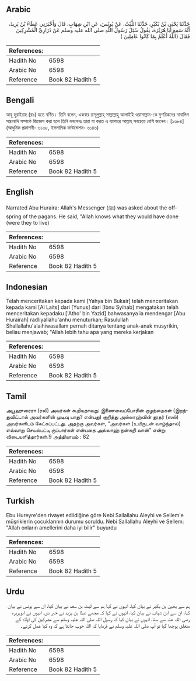## Arabic


<div dir="rtl" lang="ar" style={{fontSize:'larger',backgroundColor:'#f8f9fa',padding:20}}>
حَدَّثَنَا يَحْيَى بْنُ بُكَيْرٍ، حَدَّثَنَا اللَّيْثُ، عَنْ يُونُسَ، عَنِ ابْنِ شِهَابٍ، قَالَ وَأَخْبَرَنِي عَطَاءُ بْنُ يَزِيدَ، أَنَّهُ سَمِعَ أَبَا هُرَيْرَةَ، يَقُولُ سُئِلَ رَسُولُ اللَّهِ صلى الله عليه وسلم عَنْ ذَرَارِيِّ الْمُشْرِكِينَ فَقَالَ ‏(‏اللَّهُ أَعْلَمُ بِمَا كَانُوا عَامِلِينَ ‏)‏
</div>
<div style={{backgroundColor:'#f8f9fa',padding:20, marginBottom: 10}}><table> <thead> <tr> <th>References:</th> <th></th> </tr> </thead> <tbody><tr><td>Hadith No</td><td>6598</td></tr><tr><td>Arabic No</td><td>6598</td></tr><tr><td>Reference</td><td>Book 82 Hadith 5</td></tr></tbody></table></div>

## Bengali


<div dir="ltr" lang="bn" style={{fontSize:'larger',backgroundColor:'#f8f9fa',padding:20}}>
আবূ হুরাইরাহ (রাঃ) হতে বর্ণিত। তিনি বলেন, একবার রাসূলুল্লাহ্ সাল্লাল্লাহু আলাইহি ওয়াসাল্লাম-কে মুশরিকদের নাবালিগ সন্তানাদি সম্পর্কে জিজ্ঞেস করা হলে তিনি বললেনঃ তারা যা করত এ ব্যাপারে আল্লাহ্ সবচেয়ে বেশি জানেন। [১৩৮৪] (আধুনিক প্রকাশনী- ৬১৩৮, ইসলামিক ফাউন্ডেশন- ৬১৪৬)
</div>
<div style={{backgroundColor:'#f8f9fa',padding:20, marginBottom: 10}}><table> <thead> <tr> <th>References:</th> <th></th> </tr> </thead> <tbody><tr><td>Hadith No</td><td>6598</td></tr><tr><td>Arabic No</td><td>6598</td></tr><tr><td>Reference</td><td>Book 82 Hadith 5</td></tr></tbody></table></div>

## English


<div dir="ltr" lang="en" style={{fontSize:'larger',backgroundColor:'#f8f9fa',padding:20}}>
Narrated Abu Huraira: Allah's Messenger (ﷺ) was asked about the offspring of the pagans. He said, "Allah knows what they would have done (were they to live)
</div>
<div style={{backgroundColor:'#f8f9fa',padding:20, marginBottom: 10}}><table> <thead> <tr> <th>References:</th> <th></th> </tr> </thead> <tbody><tr><td>Hadith No</td><td>6598</td></tr><tr><td>Arabic No</td><td>6598</td></tr><tr><td>Reference</td><td>Book 82 Hadith 5</td></tr></tbody></table></div>

## Indonesian


<div dir="ltr" lang="id" style={{fontSize:'larger',backgroundColor:'#f8f9fa',padding:20}}>
Telah menceritakan kepada kami [Yahya bin Bukair] telah menceritakan kepada kami [Al Laits] dari [Yunus] dari [Ibnu Syihab] mengatakan telah menceritakan kepadaku ['Atho' bin Yazid] bahwasanya ia mendengar [Abu Hurairah] radliyallahu'anhu menuturkan; Rasulullah Shallallahu'alaihiwasallam pernah ditanya tentang anak-anak musyrikin, beliau menjawab; "Allah lebih tahu apa yang mereka kerjakan
</div>
<div style={{backgroundColor:'#f8f9fa',padding:20, marginBottom: 10}}><table> <thead> <tr> <th>References:</th> <th></th> </tr> </thead> <tbody><tr><td>Hadith No</td><td>6598</td></tr><tr><td>Arabic No</td><td>6598</td></tr><tr><td>Reference</td><td>Book 82 Hadith 5</td></tr></tbody></table></div>

## Tamil


<div dir="ltr" lang="ta" style={{fontSize:'larger',backgroundColor:'#f8f9fa',padding:20}}>
அபூஹுரைரா (ரலி) அவர்கள் கூறியதாவது: இணைவைப்போரின் குழந்தைகள் (இறந்துவிட்டால் அவர்களின் முடிவு யாது? என்பது) குறித்து அல்லாஹ்வின் தூதர் (ஸல்) அவர்களிடம் கேட்கப்பட்டது. அதற்கு அவர்கள், “அவர்கள் (உயிருடன் வாழ்ந்தால்) எவ்வாறு செயல்பட்டி ருப்பார்கள் என்பதை அல்லாஹ் நன்கறி வான்” என்று விடையளித்தார்கள்.9 அத்தியாயம் : 82
</div>
<div style={{backgroundColor:'#f8f9fa',padding:20, marginBottom: 10}}><table> <thead> <tr> <th>References:</th> <th></th> </tr> </thead> <tbody><tr><td>Hadith No</td><td>6598</td></tr><tr><td>Arabic No</td><td>6598</td></tr><tr><td>Reference</td><td>Book 82 Hadith 5</td></tr></tbody></table></div>

## Turkish


<div dir="ltr" lang="tr" style={{fontSize:'larger',backgroundColor:'#f8f9fa',padding:20}}>
Ebu Hureyre'den rivayet edildiğine göre Nebi Sallallahu Aleyhi ve Sellem'e müşriklerin çocuklarının durumu soruldu. Nebi Sallallahu Aleyhi ve Sellem: "Allah onların amellerini daha iyi bilir" buyurdu
</div>
<div style={{backgroundColor:'#f8f9fa',padding:20, marginBottom: 10}}><table> <thead> <tr> <th>References:</th> <th></th> </tr> </thead> <tbody><tr><td>Hadith No</td><td>6598</td></tr><tr><td>Arabic No</td><td>6598</td></tr><tr><td>Reference</td><td>Book 82 Hadith 5</td></tr></tbody></table></div>

## Urdu


<div dir="rtl" lang="ur" style={{fontSize:'larger',backgroundColor:'#f8f9fa',padding:20}}>
ہم سے یحییٰ بن بکیر نے بیان کیا، انہوں نے کہا ہم سے لیث بن سعد نے بیان کیا، ان سے یونس نے بیان کیا، ان سے ابن شہاب نے بیان کیا، انہوں نے کہا کہ مجھے عطا بن یزید نے خبر دی، انہوں نے ابوہریرہ رضی اللہ عنہ سے سنا، انہوں نے بیان کیا کہ رسول اللہ صلی اللہ علیہ وسلم سے مشرکین کی اولاد کے متعلق پوچھا گیا تو آپ صلی اللہ علیہ وسلم نے فرمایا کہ اللہ خوب جانتا ہے کہ وہ کیا عمل کرتے۔
</div>
<div style={{backgroundColor:'#f8f9fa',padding:20, marginBottom: 10}}><table> <thead> <tr> <th>References:</th> <th></th> </tr> </thead> <tbody><tr><td>Hadith No</td><td>6598</td></tr><tr><td>Arabic No</td><td>6598</td></tr><tr><td>Reference</td><td>Book 82 Hadith 5</td></tr></tbody></table></div>